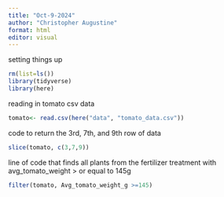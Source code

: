 ```yaml
---
title: "Oct-9-2024"
author: "Christopher Augustine"
format: html
editor: visual
---
```


setting things up 
```r
rm(list=ls())
library(tidyverse)
library(here)
```

reading in tomato csv data
```r
tomato<- read.csv(here("data", "tomato_data.csv"))
```

code to return the 3rd, 7th, and 9th row of data

```r
slice(tomato, c(3,7,9))
```
line of code that finds all plants from the fertilizer treatment with avg_tomato_weight > or equal to 145g

```r
filter(tomato, Avg_tomato_weight_g >=145)
```

